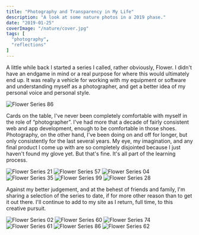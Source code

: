```yaml
---
title: "Photography and Transparency in My Life"
description: "A look at some nature photos in a 2019 phase."
date: "2019-01-25"
coverImage: "/nature/cover.jpg"
tags: [
  "photography",
  "reflections"
]
---
```


A little while back I started a series I called, rather obviously, Flower. I didn't have an endgame in mind or a real purpose for where this would ultimately end up. It was really a vehicle for working with my equipment or software and understanding myself as a photographer, and get a better idea of my personal voice and personal style.

<img src="/photo-1.jpg" alt="Flower Series 86" data-align="wide" />

Cards on the table, I've never been completely comfortable with myself in the role of “photographer”. I've had more that a decade of fairly consistent web and app development, enough to be comfortable in those shoes. Photography, on the other hand, I've been doing on and off for longer, but only consistently for the last several years. My eye, my imagination, and any final product I come up with are so completely disjointed because I just haven't found my glove yet. But that's fine. It's all part of the learning process.

<div data-gallery data-align="wide">
  <img src="/nature/photo-2.jpg" alt="Flower Series 21" />
  <img src="/nature/photo-3.jpg" alt="Flower Series 57" />
  <img src="/nature/photo-4.jpg" alt="Flower Series 04" />
  <img src="/nature/photo-5.jpg" alt="Flower Series 35" />
  <img src="/nature/photo-6.jpg" alt="Flower Series 99" />
  <img src="/nature/photo-7.jpg" alt="Flower Series 28" />
</div>

Against my better judgement, and at the behest of friends and family, I'm sharing a selection of the series to date, if for more other reason than to get it out there. I'll continue to add to my site as I return, full time, to this creative pursuit.

<div data-gallery data-align="wide">
  <img src="/nature/photo-8.jpg" alt="Flower Series 02" />
  <img src="/nature/photo-9.jpg" alt="Flower Series 60" />
  <img src="/nature/photo-10.jpg" alt="Flower Series 74" />
  <img src="/nature/photo-11.jpg" alt="Flower Series 61" />
  <img src="/nature/photo-12.jpg" alt="Flower Series 86" />
  <img src="/nature/photo-13.jpg" alt="Flower Series 62" />
</div>
